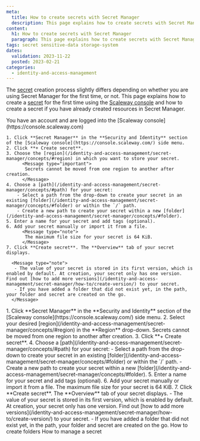 ```yaml
---
meta:
  title: How to create secrets with Secret Manager
  description: This page explains how to create secrets with Secret Manager
content:
  h1: How to create secrets with Secret Manager
  paragraph: This page explains how to create secrets with Secret Manager
tags: secret sensitive-data storage-system
dates:
  validation: 2023-11-22
  posted: 2023-02-21
categories:
  - identity-and-access-management
---
```


The [secret](/identity-and-access-management/secret-manager/concepts/#secret) creation process slightly differs depending on whether you are using Secret Manager for the first time, or not. This page explains how to create a [secret](/identity-and-access-management/secret-manager/concepts/#secret) for the first time using the [Scaleway console](https://console.scaleway.com) and how to create a secret if you have already created resources in Secret Manager.

<Macro id="iam-requirements" />

<Message type="requirement">
  You have an account and are logged into the [Scaleway console](https://console.scaleway.com)
</Message>

<Tabs id="install">
  <TabsTab label="Create your first secret">


    1. Click **Secret Manager** in the **Security and Identity** section of the [Scaleway console](https://console.scaleway.com/) side menu.
    2. Click **+ Create secret**.
    3. Choose the [region](/identity-and-access-management/secret-manager/concepts/#region) in which you want to store your secret.
          <Message type="important">
           Secrets cannot be moved from one region to another after creation.
          </Message>
    4. Choose a [path](/identity-and-access-management/secret-manager/concepts/#path) for your secret:
        - Select a path from the drop-down to create your secret in an existing [folder](/identity-and-access-management/secret-manager/concepts/#folder) or within the `/` path.
        - Create a new path to create your secret within a new [folder](/identity-and-access-management/secret-manager/concepts/#folder).
    5. Enter a name for your secret and add tags (optional).
    6. Add your secret manually or import it from a file.
          <Message type="note">
           The maximum file size for your secret is 64 KiB.
          </Message>
    7. Click **Create secret**. The **Overview** tab of your secret displays.

      <Message type="note">
       - The value of your secret is stored in its first version, which is enabled by default. At creation, your secret only has one version. Find out [how to add more versions](/identity-and-access-management/secret-manager/how-to/create-version/) to your secret.
       - If you have added a folder that did not exist yet, in the path, your folder and secret are created on the go.
      </Message>

  </TabsTab>
  <TabsTab label="Create more secrets">
    1. Click **Secret Manager** in the **Security and Identity** section of the [Scaleway console](https://console.scaleway.com/) side menu.
    2. Select your desired [region](/identity-and-access-management/secret-manager/concepts/#region) in the **Region** drop-down.
          <Message type="important">
           Secrets cannot be moved from one region to another after creation.
          </Message>
    3. Click **+ Create secret**.
    4. Choose a [path](/identity-and-access-management/secret-manager/concepts/#path) for your secret:
        - Select a path from the drop-down to create your secret in an existing [folder](/identity-and-access-management/secret-manager/concepts/#folder) or within the `/` path.
        - Create a new path to create your secret within a new [folder](/identity-and-access-management/secret-manager/concepts/#folder).
    5. Enter a name for your secret and add tags (optional).
    6. Add your secret manually or import it from a file.
          <Message type="note">
           The maximum file size for your secret is 64 KiB.
          </Message>
    7. Click **Create secret**. The **Overview** tab of your secret displays.
        <Message type="note">
         - The value of your secret is stored in its first version, which is enabled by default. At creation, your secret only has one version. Find out [how to add more versions](/identity-and-access-management/secret-manager/how-to/create-version/) to your secret.
         - If you have added a folder that did not exist yet, in the path, your folder and secret are created on the go.
       </Message>

  </TabsTab>
</Tabs>

<Navigation title="See Also">
  <PreviousButton to="/identity-and-access-management/secret-manager/how-to/create-folder/">How to create folders</PreviousButton>
  <NextButton to="/identity-and-access-management/secret-manager/how-to/manage-secret/">How to manage a secret</NextButton>
</Navigation>